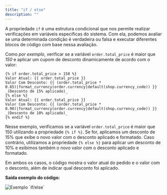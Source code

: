 ```yaml
---
title: "if / else"
description: ""
---
```


A propriedade `if` é uma estrutura condicional que nos permite realizar verificações em variáveis específicas do sistema. Com ela, podemos avaliar se uma determinada condição é verdadeira ou falsa e executar diferentes blocos de código com base nessa avaliação.

Como _por exemplo_, verificar se a variável `order.total_price` é maior que _150_ e aplicar um cupom de desconto dinamicamente de acordo com o valor:

```twig
{% if order.total_price > 150 %}
Valor Atual: {{ order.total_price }}
Valor Com Desconto: {{ (order.total_price * 0.85)|format_currency(order.currency|default(shop.currency_code)) }}
_(Desconto de 15% aplicado)_
{% else %}
Valor Atual: {{ order.total_price }}
Valor Com Desconto: {{ (order.total_price * 0.90)|format_currency(order.currency|default(shop.currency_code)) }}
_(Desconto de 10% aplicado)_
{% endif %}
```

Nesse exemplo, verificamos se a variável `order.total_price` é maior que 150 utilizando a propriedade `{% if %}`. Se for, aplicamos um desconto de 15% que exibe o novo valor com o desconto aplicado e formatado. Caso contrário, utilizamos a propriedade `{% else %}` para aplicar um desconto de 10% e exibimos também o novo valor com o desconto aplicado e formatado.

Em ambos os casos, o código mostra o valor atual do pedido e o valor com o desconto, além de indicar qual desconto foi aplicado.

**Saída exemplo do código:**

<img src="/ex-discount.png" alt="Exemplo `if/else`" />
